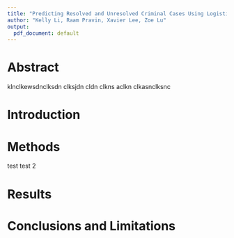 ```yaml
---
title: "Predicting Resolved and Unresolved Criminal Cases Using Logistic Regression"
author: "Kelly Li, Raam Pravin, Xavier Lee, Zoe Lu"
output:
  pdf_document: default
---
```


# Abstract


klnclkewsdnclksdn clksjdn cldn clkns aclkn clkasnclksnc


# Introduction




# Methods 

test test 2

# Results




# Conclusions and Limitations
